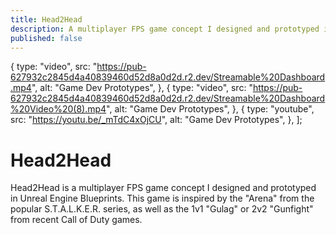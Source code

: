 ```yaml
---
title: Head2Head
description: A multiplayer FPS game concept I designed and prototyped in Unreal Engine Blueprints
published: false
---
```


  {
    type: "video",
    src: "https://pub-627932c2845d4a40839460d52d8a0d2d.r2.dev/Streamable%20Dashboard.mp4",
    alt: "Game Dev Prototypes",
  },
  {
    type: "video",
    src: "https://pub-627932c2845d4a40839460d52d8a0d2d.r2.dev/Streamable%20Dashboard%20Video%20(8).mp4",
    alt: "Game Dev Prototypes",
  },
  {
    type: "youtube",
    src: "https://youtu.be/_mTdC4xOjCU",
    alt: "Game Dev Prototypes",
  },
];

# Head2Head

Head2Head is a multiplayer FPS game concept I designed and prototyped in Unreal Engine Blueprints. This game is inspired by the "Arena" from the popular S.T.A.L.K.E.R. series, as well as the 1v1 "Gulag" or 2v2 "Gunfight" from recent Call of Duty games.

<Gallery items={GALLERY} />
